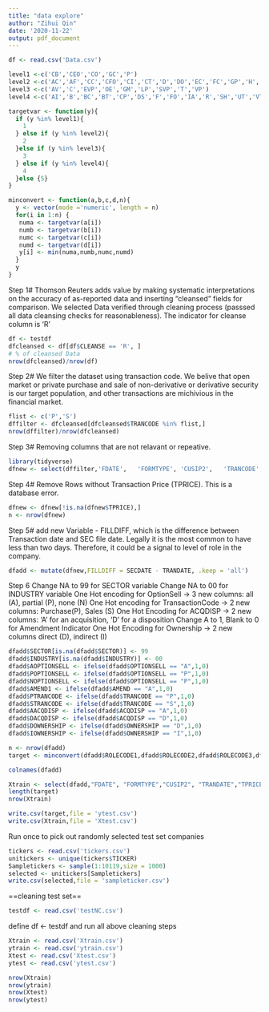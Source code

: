 ```yaml
---
title: "data explore"
author: "Zihui Qin"
date: '2020-11-22'
output: pdf_document
---
```


```r
df <- read.csv('Data.csv')
```

```r
level1 <-c('CB','CEO','CO','GC','P')
level2 <-c('AC','AF','CC','CFO','CI','CT','D','DO','EC','FC','GP','H','M','MC','MD','O','OB','OD','OP','OS','OT','OX','S','SC','TR','VC')
level3 <-c('AV','C','EVP','OE','GM','LP','SVP','T','VP')
level4 <-c('AI','B','BC','BT','CP','DS','F','FO','IA','R','SH','UT','VT','X')
```


```r
targetvar <- function(y){
  if (y %in% level1){
    1
  } else if (y %in% level2){
    2
  }else if (y %in% level3){
    3
  } else if (y %in% level4){
    4
  }else {5}
}

minconvert <- function(a,b,c,d,n){
  y <- vector(mode ='numeric', length = n)
  for(i in 1:n) {
   numa <- targetvar(a[i])
   numb <- targetvar(b[i])
   numc <- targetvar(c[i])
   numd <- targetvar(d[i])
   y[i] <- min(numa,numb,numc,numd)
  }
  y
}
```

Step 1#
Thomson Reuters adds value by making systematic interpretations on the accuracy of as-reported data and inserting “cleansed” fields for comparison.
We selected Data verified through cleaning process (passsed all data cleansing checks for reasonableness). The indicator for cleanse column is 'R'
```r
df <- testdf
dfcleansed <- df[df$CLEANSE == 'R', ]
# % of cleansed Data
nrow(dfcleansed)/nrow(df)
```



Step 2# 
We filter the dataset using transaction code. We belive that open market or private purchase and sale of non-derivative or derivative security is our target population, and other transactions are michivious in the financial market. 


```r
flist <- c('P','S')
dffilter <- dfcleansed[dfcleansed$TRANCODE %in% flist,]
nrow(dffilter)/nrow(dfcleansed)
```


Step 3# 
Removing columns that are not relavant or repeative.
```r
library(tidyverse)
dfnew <- select(dffilter,'FDATE',	'FORMTYPE',	'CUSIP2',	'TRANCODE',	'ACQDISP',	'TRANDATE',	'TPRICE',	'OWNERSHIP',	'SHARES',	'AMEND',	'SECDATE',	'SIGDATE',	'OPTIONSELL',	'SECTITLE',	'SECTOR',	'INDUSTRY','ROLECODE1','ROLECODE2','ROLECODE3','ROLECODE4')
```

Step 4#
Remove Rows without Transaction Price (TPRICE). This is a database error.
```r
dfnew <- dfnew[!is.na(dfnew$TPRICE),]
n <- nrow(dfnew)
```



Step 5# add new Variable - FILLDIFF, which is the difference between Transaction date and SEC file date. Legally it is the most common to have less than two days. Therefore, it could be a signal to level of role in the company. 
```r
dfadd <- mutate(dfnew,FILLDIFF = SECDATE - TRANDATE, .keep = 'all')
```


Step 6
Change NA to 99 for SECTOR variable 
Change NA to 00 for INDUSTRY variable
One Hot encoding for OptionSell -> 3 new columns: all (A), partial (P), none (N)
One Hot encoding for TransactionCode -> 2 new columns: Purchase(P), Sales (S)
One Hot Encoding for ACQDISP -> 2 new columns: 'A' for an acquisition, 'D' for a disposition
Change A  to 1, Blank to 0 for Amendment Indicator
One Hot Encoding for Ownership -> 2 new columns direct (D), indirect (I)

```r
dfadd$SECTOR[is.na(dfadd$SECTOR)] <- 99
dfadd$INDUSTRY[is.na(dfadd$INDUSTRY)] <- 00
dfadd$AOPTIONSELL <- ifelse(dfadd$OPTIONSELL == "A",1,0)
dfadd$POPTIONSELL <- ifelse(dfadd$OPTIONSELL == "P",1,0)
dfadd$NOPTIONSELL <- ifelse(dfadd$OPTIONSELL == "P",1,0)
dfadd$AMEND1 <- ifelse(dfadd$AMEND == "A",1,0)
dfadd$PTRANCODE <- ifelse(dfadd$TRANCODE == "P",1,0)
dfadd$STRANCODE <- ifelse(dfadd$TRANCODE == "S",1,0)
dfadd$AACQDISP <- ifelse(dfadd$ACQDISP == "A",1,0)
dfadd$DACQDISP <- ifelse(dfadd$ACQDISP == "D",1,0)
dfadd$DOWNERSHIP <- ifelse(dfadd$OWNERSHIP == "D",1,0)
dfadd$IOWNERSHIP <- ifelse(dfadd$OWNERSHIP == "I",1,0)
```


```r
n <- nrow(dfadd)
target <- minconvert(dfadd$ROLECODE1,dfadd$ROLECODE2,dfadd$ROLECODE3,dfadd$ROLECODE4,n)
```

```r
colnames(dfadd)
```


```r
Xtrain <- select(dfadd,"FDATE", "FORMTYPE","CUSIP2", "TRANDATE","TPRICE", "SHARES","SECDATE","SIGDATE", "SECTITLE"  ,  "SECTOR", "INDUSTRY",  "FILLDIFF" ,"AMEND1",  "AOPTIONSELL" , "POPTIONSELL", "NOPTIONSELL", "PTRANCODE"  , "STRANCODE"  , "AACQDISP",    "DACQDISP"   , "DOWNERSHIP", "IOWNERSHIP")
length(target)
nrow(Xtrain)
```


```r
write.csv(target,file = 'ytest.csv')
write.csv(Xtrain,file = 'Xtest.csv')
```


Run once to pick out randomly selected test set companies
```r
tickers <- read.csv('tickers.csv')
unitickers <- unique(tickers$TICKER)
Sampletickers <- sample(1:10119,size = 1000)
selected <- unitickers[Sampletickers]
write.csv(selected,file = 'sampleticker.csv')
```

==cleaning test set==

```r
testdf <- read.csv('testNC.csv')
```
define df <- testdf and run all above cleaning steps

```r
Xtrain <- read.csv('Xtrain.csv')
ytrain <- read.csv('ytrain.csv')
Xtest <- read.csv('Xtest.csv')
ytest <- read.csv('ytest.csv')
```

```r
nrow(Xtrain)
nrow(ytrain)
nrow(Xtest)
nrow(ytest)
```


